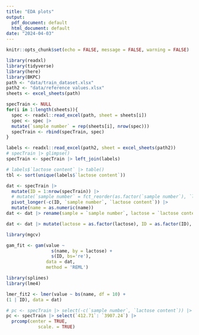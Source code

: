 ```yaml
---
title: "EDA plots"
output:
  pdf_document: default
  html_document: default
date: "2024-04-03"
---
```


```r
knitr::opts_chunk$set(echo = FALSE, message = FALSE, warning = FALSE)
```


```r
library(readxl)
library(tidyverse)
library(here)
library(BKPC)
path <- "data/train_dataset.xlsx"
path2 <- "data/reference values.xlsx"
sheets <- excel_sheets(path)

specTrain <- NULL
for(i in 1:length(sheets)){
  spec <- readxl::read_excel(path, sheet = sheets[i])
  spec <- spec |>
  mutate(`sample number` = rep(sheets[i], nrow(spec)))
  specTrain <- rbind(specTrain, spec)
}

labels <- readxl::read_excel(path2, sheet = excel_sheets(path2))
# specTrain |> glimpse()
specTrain <- specTrain |> left_join(labels)

# labels$`lactose content` |> table()
tbl <- sort(unique(labels$`lactose content`))
```
```r
dat <- specTrain |>
  mutate(ID = 1:nrow(specTrain)) |>
  # mutate(`sample number` = fct_reorder(as.factor(`sample number`), `lactose content`)) |>
  pivot_longer(-c(ID, `sample number`, `lactose content`)) |>
  mutate(name = as.numeric(name)) 
dat <- dat |> rename(sample = `sample number`, lactose = `lactose content`)
```

```r
dat <- dat |> mutate(lactose = as.factor(lactose), ID = as.factor(ID), sample = as.factor(sample))

library(mgcv)
```


```r
gam_fit <- gam(value ~ 
                 s(name, by = lactose) + 
                 s(ID, bs='re'),
               data = dat, 
               method = 'REML')
```
```r
library(splines)
library(lme4)

lmer_fit2 <- lmer(value ~ bs(name, df = 10) +
(1 | ID), data = dat)
```

```r
# pc <- specTrain |> select(-c(`sample number`, `lactose content`)) |>
pc <- specTrain |> select(`412.71`: `3907.24`) |>
  prcomp(center = TRUE,
            scale. = TRUE)
```

